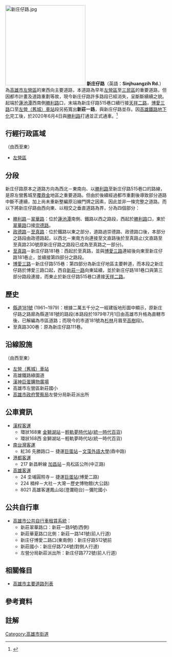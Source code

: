 {{Infobox TwRoad2
|name= 新-{庄}-仔路
|enname= Sinjhuangzih Rd.
|level= 一般道路
|start= 天祥二路111巷
|end=[[翠華路_(高雄市)|翠華路]]
|left= [[勝利路_(高雄市)|勝利路]]
|right= [[天祥路_(高雄市)|天祥二路]]
|leftdirection= W
|rightdirection= E
}}
{{noteTA
|T=zh-hans:新庄仔路; zh-hant:新庄仔路;
|1=zh-hans:新庄仔; zh-hant:新庄仔;
}}
[[File:新庄仔路.jpg|250px]]
'''新庄仔路'''（英語：'''Sinjhuangzih Rd.'''{{NoteTag|新庄仔，台語白話字作「Sin-chng-á」|name=註解}}）為[[高雄市|高雄市]][[左營區|左營區]]的東西向主要道路，本道路為早年[[左營區|左營區]]至[[三民區|三民區]]的重要道路，但因都市計畫及道路重劃等故，現今新庄仔路許多路段已經消失，呈斷斷續續之貌。起端於[[蓮池潭|蓮池潭]]西南側[[勝利路_(高雄市)|勝利路]]口，末端為新庄仔路515巷口續行接[[天祥路_(高雄市)|天祥二路]]，[[博愛路_(高雄市)|博愛三路]]口至[[左營（舊城）車站|左營（舊城）車站]]段另拓寬出'''新莊一路'''，與新庄仔路並存。因[[高雄鐵路地下化|高雄鐵路地下化]]完工後，於2020年6月4日與[[勝利路_(高雄市)|勝利路]]打通並正式通車。<ref>{{Cite web |url=https://news.ltn.com.tw/news/life/breakingnews/3168736 |title=高市新莊一路與勝利路 力拚5月底通車 |access-date=2020-05-18 |archive-date=2020-06-04 |archive-url=https://web.archive.org/web/20200604070702/https://news.ltn.com.tw/news/life/breakingnews/3168736 |dead-url=no }}</ref>

{{Infobox Chinese
| pic=
| picsize=
| collapse=yes
| t = 新-{庄}-仔路
| s = 新-{庄}-仔路
| lj=
| j=
| p=Xīnzhuāngzǐ Lù
| w=
| bpmf=ㄒㄧㄣ  ㄓㄨㄤ  ㄗˇ ㄌㄨˋ
| poj=Sin-chng-á-lō͘
|tl=Sin-tsng-á-lōo
| h=Sîn-chông-é-lu
| buc=
| hhbuc=
| gr=
| lmz=
| sha=
| hsn=
| hsn2=
| lang1=
| lang1_content=
|kanji= 
|kyujitai=
|hiragana=
|romaji=
}}

== 行經行政區域 ==
（由西至東）
* [[左營區|左營區]]

== 分段 ==
新庄仔路原本之道路方向為西北－東南向、以[[勝利路_(高雄市)|勝利路]]至新庄仔路515巷口的路線，是原左營舊城至[[覆鼎金|覆鼎金]]地區之重要道路。但由於後續經過都市重劃後導致部分道路中斷不連續，加上尚未重新整編原沿線門牌之因素，因此並非一條完整之道路。而以下將新庄仔路由西向東、以相交之垂直道路為界，分為四個部分：
* [[勝利路_(高雄市)|勝利路]]－[[翠華路_(高雄市)|翠華路]]：位於[[蓮池潭|蓮池潭]]南側、鐵路以西之路段，西起於[[勝利路_(高雄市)|勝利路]]口，東於[[翠華路_(高雄市)|翠華路]]口接[[崇德路_(高雄市)|崇德路]]。
* [[政德路_(高雄市)|政德路]]－[[至真路_(高雄市)|至真路]]：位於鐵路以東之部分，道路過崇德路、政德路口後，本部分之路段由政德路起，以西北－東南方向連接至文直路後於至真路止(文直路至至真路230號原新庄仔路之路段已成為至真路之一部分)。
* [[至真路_(高雄市)|至真路]]－新庄仔路181巷：西起於至真路，並與[[博愛路_(高雄市)|博愛三路]]連結後向東至新庄仔路181巷止，並續接第四部分之路段。
* [[博愛路_(高雄市)|博愛三路]]－新庄仔路515巷：第四部分為新庄仔地區主要幹道，而本段之新庄仔路於博愛三路口起，西自[[新莊一路|新莊一路]]向東延續，並於新庄仔路181巷口與第三部分路段連接，而東止於新庄仔路515巷口連接[[天祥路_(高雄市)|天祥二路]]。

== 歷史 ==
{{expand section}}
*[[縣道181號|縣道181號]] (1961~1979)：根據二萬五千分之一經建版地形圖中顯示，原新庄仔路之路廊為縣道181號的路段(本路段於1979年7月1日由高雄市升格為直轄市後，已解編為市區道路；而現今的市道181號為[[杉林區|杉林]]月眉至[[高樹鄉|高樹]]段)。
*至真路300巷：原為新庄仔路111巷。

== 沿線設施 ==
（由西至東）
* [[左營（舊城）車站|左營（舊城）車站]]
* 高雄鐵路綠園道
* [[漢神巨蛋購物廣場|漢神巨蛋購物廣場]]
* 高雄市左營區新莊國小
* [[高雄市政府警察局|高雄市政府警察局]]左營分局新莊派出所

== 公車資訊 ==
* [[漢程客運|漢程客運]]
** 環狀168東 [[金獅湖站|金獅湖站]]－[[夢時代站|輕軌夢時代站]]([[統一時代百貨高雄店|統一時代百貨]])
** 環狀168西 金獅湖站－輕軌夢時代站(統一時代百貨)
* [[南台灣客運|南台灣客運]]
** 紅36 先勝路口－<!-- 注释出：[[File:Kaohsiung_Metro_Logo(Logo_Only).svg|23px]] -->捷運[[巨蛋站|巨蛋站]]－[[文藻外語大學|文藻外語大學]](鼎中路)
* [[港都客運|港都客運]]
** 217 新昌幹線 [[加昌站_(公車)|加昌站]]－鳥松區公所(中正路)
* [[高雄客運|高雄客運]]
** 24 坔埔圓照寺－<!-- 注释出：[[File:Kaohsiung_Metro_Logo(Logo_Only).svg|23px]] -->捷運[[巨蛋站|巨蛋站]](博愛二路)
** 224 楠梓－大社－大灣－歷史博物館(大公路)
** 8021 高雄客運鳳山站(澄瀾砲台)－彌陀國小

== 公共自行車 ==
* [[高雄市公共自行車租賃系統|高雄市公共自行車租賃系統]]：
** 新莊翠華路口：新莊一路9號(西側)
** 新莊華夏路口北側：新莊一路141號(前人行道)
** 新庄仔博愛二路口(東南側)：新庄仔路512號前
** 新莊國小：新庄仔路724號(對側人行道)
** 左營分局新莊派出所：新庄仔路772號(前人行道)

== 相關條目 ==
* [[高雄市主要道路列表|高雄市主要道路列表]]
== 參考資料 ==
{{Reflist}}
==註解==
{{NoteFoot}}
{{高雄市重要道路}}

[[Category:高雄市街道|Category:高雄市街道]]